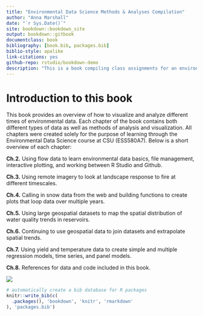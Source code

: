 ```yaml
--- 
title: "Environmental Data Science Methods & Analyses Compilation"
author: "Anna Marshall"
date: "`r Sys.Date()`"
site: bookdown::bookdown_site
output: bookdown::gitbook
documentclass: book
bibliography: [book.bib, packages.bib]
biblio-style: apalike
link-citations: yes
github-repo: rstudio/bookdown-demo
description: "This is a book compiling class assignments for an environmental data science course. The output format for this is bookdown::gitbook."
---
```


# Introduction to this book 

This book provides an overview of how to visualize and analyze different times of environmental data. Each chapter of the book contains both different types of data as well as methods of analysis and visualization. All chapters were created solely for the purpose of learning through the Environmental Data Science course at CSU (ESS580A7).  Below is a short overview of each chapter: 

**Ch.2.** Using flow data to learn environmental data basics, file management, interactive plotting, and working between R Studio and Github. 

**Ch.3.** Using remote imagery to look at landscape response to fire at different timescales.

**Ch.4.** Calling in snow data from the web and building functions to create plots that loop data over multiple years. 

**Ch.5.** Using large geospatial datasets to map the spatial distribution of water quality trends in reservoirs. 

**Ch.6.** Continuing to use geospatial data to join datasets and extrapolate spatial trends. 

**Ch.7.** Using yield and temperature data to create simple and multiple regression models, time series, and panel models.

**Ch.8.** References for data and code included in this book. 

![](https://www.incimages.com/uploaded_files/image/1920x1080/software-computer-code-1940x900_35196.jpg)



```r
# automatically create a bib database for R packages
knitr::write_bib(c(
  .packages(), 'bookdown', 'knitr', 'rmarkdown'
), 'packages.bib')
```
